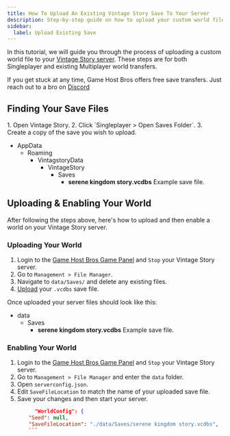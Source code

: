 ```yaml
---
title: How To Upload An Existing Vintage Story Save To Your Server
description: Step-by-step guide on how to upload your custom world file to your Vintage Story dedicated server.
sidebar:
  label: Upload Existing Save
---
```


In this tutorial, we will guide you through the process of uploading a custom world file to your [Vintage Story server](https://www.gamehostbros.com/vintage-story-server-hosting/). These steps are for both Singleplayer and existing Multiplayer world transfers.

If you get stuck at any time, Game Host Bros offers free save transfers. Just reach out to a bro on [Discord](https://discord.gg/FN4XgbAwzr)

## Finding Your Save Files

<Steps>
1. Open Vintage Story.
2. Click `Singleplayer > Open Saves Folder`.
3. Create a copy of the save you wish to upload.
</Steps>

<FileTree>

- AppData
  - Roaming
    - VintagstoryData
      - VintageStory
        - Saves
          - **serene kingdom story.vcdbs** Example save file.
</FileTree>

## Uploading & Enabling Your World

After following the steps above, here's how to upload and then enable a world on your Vintage Story server.

### Uploading Your World

<Steps>

1. Login to the [Game Host Bros Game Panel](https://panel.gamehostbros.com/) and `Stop` your Vintage Story server.
2. Go to `Management > File Manager`.
3. Navigate to `data/Saves/` and delete any existing files.
4. [Upload](/getting-started/uploading-files/) your `.vcdbs` save file.
</Steps>

Once uploaded your server files should look like this:

<FileTree>

- data
  - Saves
    - **serene kingdom story.vcdbs** Example save file.
</FileTree>

### Enabling Your World

<Steps>

1. Login to the [Game Host Bros Game Panel](https://panel.gamehostbros.com/) and `Stop` your Vintage Story server.
2. Go to `Management > File Manager` and enter the `data` folder.
3. Open `serverconfig.json`.
4. Edit `SaveFileLocation` to match the name of your uploaded save file.
5. Save your changes and then start your server.      
</Steps>

```json title="serverconfig.json"
         "WorldConfig": {
       "Seed": null,
       "SaveFileLocation": "./data/Saves/serene kingdom story.vcdbs",
       ```

